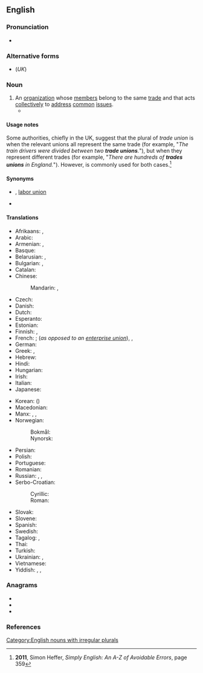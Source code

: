 {{also|trade-union}}
==English==

===Pronunciation===
* {{audio|En-uk-trade union.ogg|Audio (UK)|lang=en}}

===Alternative forms===
* {{l|en|trades union}} (''UK'')

===Noun===
{{en-noun|s|trades unions}}

# An [[organization]] whose [[member]]s belong to the same [[trade]] and that acts [[collectively]] to [[address]] [[common]] [[issue]]s.
#* {{quote-news|date=September 28 2013|author=[[w:Kenan Malik|Kenan Malik]]|url=http://www.nytimes.com/2013/09/29/opinion/sunday/london-is-special-but-not-that-special.html?ref=opinion|title=London Is Special, but Not That Special|work=New York Times|passage=When the first wave of postwar immigrants arrived in Britain in the 1950s and ’60s, it was a period of rising wages, full employment, an expanding welfare state and strong '''trade unions'''. Today, Britain’s manufacturing base has all but disappeared, working-class communities have disintegrated, unions have been neutered and the welfare state has begun to crumble.}}

====Usage notes====
Some authorities, chiefly in the UK, suggest that the plural of ''trade union'' is {{m|en|trade unions}} when the relevant unions all represent the same trade (for example, "''The train drivers were divided between two '''trade unions'''.''"), but {{m|en|trades unions}} when they represent different trades (for example, "''There are hundreds of '''trades unions''' in England.''"). However, {{m|en|trade unions}} is commonly used for both cases.<ref>'''2011''', Simon Heffer, ''Simply English: An A-Z of Avoidable Errors'', page 359</ref>

====Synonyms====
* {{l|en|labour union}} {{qualifier|Canada}}, [[labor union]] {{qualifier|North America}}
* {{l|en|union}}

====Translations====
{{trans-top|organization}}
* Afrikaans: {{t|af|vakbond}}, {{t|af|unie}}
* Arabic: {{t|ar|اِتِّحَاد نَقَابَة اَلْعَمَال|m|tr=ittiḥād naqābat al-ʿamāl}}
* Armenian: {{t|hy|արհեստակցական միություն}}, {{t|hy|արհմիություն}}
* Basque: {{t+|eu|sindikatu}}
* Belarusian: {{t|be|прафсаюз|m|tr=prafsajúz|sc=Cyrl}}, {{t|be|прафесійны саюз|m|tr=prafesíjny sajúz|sc=Cyrl}}
* Bulgarian: {{t|bg|професионален съюз|m|tr=professionálen sǎjúz|sc=Cyrl}}, {{t+|bg|профсъюз|m|tr=profsǎjúz|sc=Cyrl}}
* Catalan: {{t|ca|sindicat|m}}
* Chinese:
*: Mandarin: {{t+|cmn|工會|sc=Hans}}, {{t+|cmn|工会|tr=gōnghuì|sc=Hans}}
* Czech: {{t|cs|odbory|m-p}}
* Danish: {{t+|da|fagforening}}
* Dutch: {{t+|nl|vakbond|m}}
* Esperanto: {{t|eo|sindikato}}
* Estonian: {{t|et|ametiühing}}
* Finnish: {{t+|fi|ammattiyhdistys}} {{qualifier|local}}, {{t+|fi|ammattiliitto}} {{qualifier|national}}
* French: {{t+|fr|syndicat|m}}; (''as opposed to an [[enterprise union]]''), {{t|fr|syndicat de métier|m}}, {{t+|fr|syndicat professionnel|m}}
* German: {{t+|de|Gewerkschaft|f}}
* Greek: {{t+|el|συντεχνία|f}}, {{t+|el|συνδικάτο|n}}
* Hebrew: {{t|he|אִגּוּד מִקְצוֹעִי|m|sc=Hebr}}
* Hindi: {{t|hi|श्रमिक संघ|tr=śramik saṅgh|sc=Deva}}
* Hungarian: {{t+|hu|szakszervezet}}
* Irish: {{t|ga|ceardchumann|m}}
* Italian: {{t+|it|sindacato|m}}
* Japanese: {{t+|ja|労働組合|tr=ろうどうくみあい, rōdō kumiai|sc=Jpan}}
{{trans-mid}}
* Korean: {{t|ko|노동 조합|sc=Kore}} ({{t+|ko|勞動組合|sc=Kore}})
* Macedonian: {{t|mk|синдикат|m|tr=sindikát}}
* Manx: {{t|gv|sheshaght cheirdee|f}}, {{t|gv|keird-chummyn|m}}, {{t|gv|keird-heshaght|f}}
* Norwegian:
*: Bokmål: {{t+|nb|fagforening|m|f}}
*: Nynorsk: {{t|nn|fagforeining|f}}
* Persian: {{t+|fa|سندیکا|tr=sendikâ|sc=fa-Arab}}
* Polish: {{t+|pl|związek zawodowy|m-in}}
* Portuguese: {{t+|pt|sindicato|m}}
* Romanian: {{t|ro|sindicat comercial}}
* Russian: {{t+|ru|профсою́з|m}}, {{t|ru|профессиона́льный сою́з|m}}, {{qualifier|rare, foreign context}} {{t+|ru|тред-юнио́н|m|tr=trɛd-junión}}
* Serbo-Croatian:
*: Cyrillic: {{t|sh|синдикат|m}}
*: Roman: {{t+|sh|sindikat|m}}
* Slovak: {{t|sk|odbory|m-p}}
* Slovene: {{t+|sl|sindikat|m}}
* Spanish: {{t+|es|sindicato|m}}
* Swedish: {{t+|sv|fackförening|c}}
* Tagalog: {{t|tl|samahang-manggagawa}}, {{t|tl|kaisahan}}
* Thai: {{t|th|สหภาพแรงงาน|tr=sà-hà pâap raeng ngaan|sc=Thai}}
* Turkish: {{t+|tr|sendika}}
* Ukrainian: {{t|uk|профспілка|f|tr=profspílka|sc=Cyrl}}, {{t|uk|професійна спілка|f|tr=profesíjna spílka|sc=Cyrl}}
* Vietnamese: {{t+|vi|công đoàn}}
* Yiddish: {{t|yi|פֿאַרבאַנד|m}}, {{t|yi|פֿאַראיין|m}}, {{t|yi|יוניאָן|f}} {{qualifier|American}}
{{trans-bottom}}

===Anagrams===
* {{l|en|enduration}}
* {{l|en|unordinate}}
* {{l|en|unrationed}}

===References===
<references/>

[[Category:English nouns with irregular plurals]]
